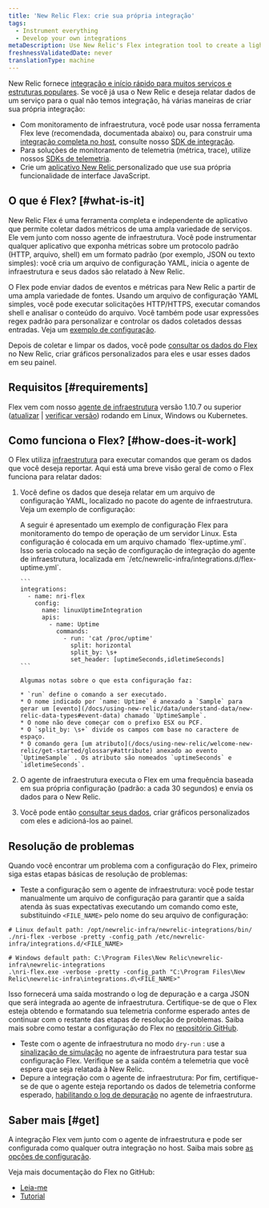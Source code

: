 ```yaml
---
title: 'New Relic Flex: crie sua própria integração'
tags:
  - Instrument everything
  - Develop your own integrations
metaDescription: Use New Relic's Flex integration tool to create a lightweight custom integration that reports event and metric data to New Relic.
freshnessValidatedDate: never
translationType: machine
---
```


New Relic fornece [integração e início rápido para muitos serviços e estruturas populares](https://newrelic.com/instant-observability/). Se você já usa o New Relic e deseja relatar dados de um serviço para o qual não temos integração, há várias maneiras de criar sua própria integração:

* Com monitoramento de infraestrutura, você pode usar nossa ferramenta Flex leve (recomendada, documentada abaixo) ou, para construir uma [integração completa no host](/docs/integrations/host-integrations/getting-started/introduction-host-integrations), consulte nosso [SDK de integração](/docs/integrations/integrations-sdk/getting-started/introduction-infrastructure-integrations-sdk).
* Para soluções de monitoramento de telemetria (métrica, trace), utilize nossos [SDKs de telemetria](/docs/data-ingest-apis/get-data-new-relic/new-relic-sdks/telemetry-sdks-send-custom-telemetry-data-new-relic).
* Crie um [aplicativo New Relic ](/docs/new-relic-one/use-new-relic-one/build-new-relic-one/new-relic-one-build-your-own-custom-new-relic-one-application)personalizado que use sua própria funcionalidade de interface JavaScript.

## O que é Flex? [#what-is-it]

New Relic Flex é uma ferramenta completa e independente de aplicativo que permite coletar dados métricos de uma ampla variedade de serviços. Ele vem junto com nosso agente de infraestrutura. Você pode instrumentar qualquer aplicativo que exponha métricas sobre um protocolo padrão (HTTP, arquivo, shell) em um formato padrão (por exemplo, JSON ou texto simples): você cria um arquivo de configuração YAML, inicia o agente de infraestrutura e seus dados são relatado à New Relic.

O Flex pode enviar dados de eventos e métricas para New Relic a partir de uma ampla variedade de fontes. Usando um arquivo de configuração YAML simples, você pode executar solicitações HTTP/HTTPS, executar comandos shell e analisar o conteúdo do arquivo. Você também pode usar expressões regex padrão para personalizar e controlar os dados coletados dessas entradas. Veja um [exemplo de configuração](#example).

Depois de coletar e limpar os dados, você pode [consultar os dados do Flex](/docs/using-new-relic/data/understand-data/query-new-relic-data) no New Relic, criar gráficos personalizados para eles e usar esses dados em seu painel.

## Requisitos [#requirements]

Flex vem com nosso [agente de infraestrutura](/docs/infrastructure/install-infrastructure-agent/get-started/install-infrastructure-agent) versão 1.10.7 ou superior ([atualizar](/docs/infrastructure/install-configure-manage-infrastructure/update-or-uninstall/update-infrastructure-agent) \| [verificar versão](/docs/infrastructure/install-configure-manage-infrastructure/update-or-uninstall/update-infrastructure-agent#check-version)) rodando em Linux, Windows ou Kubernetes.

## Como funciona o Flex? [#how-does-it-work]

O Flex utiliza [infraestrutura](/docs/infrastructure/install-infrastructure-agent/get-started/install-infrastructure-agent) para executar comandos que geram os dados que você deseja reportar. Aqui está uma breve visão geral de como o Flex funciona para relatar dados:

1. Você define os dados que deseja relatar em um arquivo de configuração YAML, localizado no pacote do agente de infraestrutura. Veja um exemplo de configuração:

   <CollapserGroup>
     <Collapser
       id="example"
       title="Configuração de exemplo"
     >
       A seguir é apresentado um exemplo de configuração Flex para monitoramento do tempo de operação de um servidor Linux. Esta configuração é colocada em um arquivo chamado `flex-uptime.yml`. Isso seria colocado na seção de configuração de integração do agente de infraestrutura, localizada em `/etc/newrelic-infra/integrations.d/flex-uptime.yml`.

       ```
       integrations:
         - name: nri-flex    
           config:
             name: linuxUptimeIntegration
             apis:
               - name: Uptime
                 commands:
                   - run: 'cat /proc/uptime'
                     split: horizontal
                     split_by: \s+
                     set_header: [uptimeSeconds,idletimeSeconds]
       ```

       Algumas notas sobre o que esta configuração faz:

       * `run` define o comando a ser executado.
       * O nome indicado por `name: Uptime` é anexado a `Sample` para gerar um [evento](/docs/using-new-relic/data/understand-data/new-relic-data-types#event-data) chamado `UptimeSample`.
       * O nome não deve começar com o prefixo ESX ou PCF.
       * O `split_by: \s+` divide os campos com base no caractere de espaço.
       * O comando gera [um atributo](/docs/using-new-relic/welcome-new-relic/get-started/glossary#attribute) anexado ao evento `UptimeSample` . Os atributo são nomeados `uptimeSeconds` e `idletimeSeconds`.
     </Collapser>
   </CollapserGroup>

2. O agente de infraestrutura executa o Flex em uma frequência baseada em sua própria configuração (padrão: a cada 30 segundos) e envia os dados para o New Relic.

3. Você pode então [consultar seus dados](/docs/using-new-relic/data/understand-data/query-new-relic-data), criar gráficos personalizados com eles e adicioná-los ao painel.

<InstallFeedback/>

## Resolução de problemas

Quando você encontrar um problema com a configuração do Flex, primeiro siga estas etapas básicas de resolução de problemas:

* Teste a configuração sem o agente de infraestrutura: você pode testar manualmente um arquivo de configuração para garantir que a saída atenda às suas expectativas executando um comando como este, substituindo `<FILE_NAME>` pelo nome do seu arquivo de configuração:

```
# Linux default path: /opt/newrelic-infra/newrelic-integrations/bin/ 
./nri-flex -verbose -pretty -config_path /etc/newrelic-infra/integrations.d/<FILE_NAME>

# Windows default path: C:\Program Files\New Relic\newrelic-infra\newrelic-integrations
.\nri-flex.exe -verbose -pretty -config_path "C:\Program Files\New Relic\newrelic-infra\integrations.d\<FILE_NAME>"
```

Isso fornecerá uma saída mostrando o log de depuração e a carga JSON que será integrada ao agente de infraestrutura. Certifique-se de que o Flex esteja obtendo e formatando sua telemetria conforme esperado antes de continuar com o restante das etapas de resolução de problemas. Saiba mais sobre como testar a configuração do Flex no [repositório GitHub](https://github.com/newrelic/nri-flex/blob/master/docs/troubleshooting.md#testing-a-config).

* Teste com o agente de infraestrutura no modo `dry-run` : use a [sinalização de simulação](/docs/infrastructure/host-integrations/troubleshooting/run-integrations-manually/) no agente de infraestrutura para testar sua configuração Flex. Verifique se a saída contém a telemetria que você espera que seja relatada à New Relic.
* Depure a integração com o agente de infraestrutura: Por fim, certifique-se de que o agente esteja reportando os dados de telemetria conforme esperado, [habilitando o log de depuração](/docs/infrastructure/infrastructure-troubleshooting/troubleshoot-logs/generate-logs-troubleshooting-infrastructure/) no agente de infraestrutura.

## Saber mais [#get]

A integração Flex vem junto com o agente de infraestrutura e pode ser configurada como qualquer outra integração no host. Saiba mais sobre [as opções de configuração](/docs/infrastructure/host-integrations/infrastructure-integrations-sdk/specifications/host-integrations-standard-configuration-format).

Veja mais documentação do Flex no GitHub:

* [Leia-me](https://github.com/newrelic/nri-flex)
* [Tutorial](https://github.com/newrelic/nri-flex/blob/master/docs/basic-tutorial.md)